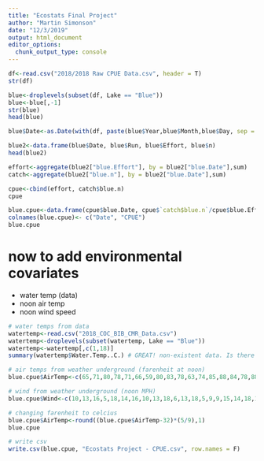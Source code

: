 ```yaml
---
title: "Ecostats Final Project"
author: "Martin Simonson"
date: "12/3/2019"
output: html_document
editor_options: 
  chunk_output_type: console
---
```


```r

df<-read.csv("2018/2018 Raw CPUE Data.csv", header = T)
str(df)

blue<-droplevels(subset(df, Lake == "Blue"))
blue<-blue[,-1]
str(blue)
head(blue)

blue$Date<-as.Date(with(df, paste(blue$Year,blue$Month,blue$Day, sep = "-")), "%Y-%m-%d")

blue2<-data.frame(blue$Date, blue$Run, blue$Effort, blue$n)
head(blue2)

effort<-aggregate(blue2["blue.Effort"], by = blue2["blue.Date"],sum)
catch<-aggregate(blue2["blue.n"], by = blue2["blue.Date"],sum)

cpue<-cbind(effort, catch$blue.n)
cpue

blue.cpue<-data.frame(cpue$blue.Date, cpue$`catch$blue.n`/cpue$blue.Effort)
colnames(blue.cpue)<- c("Date", "CPUE")
blue.cpue
```

# now to add environmental covariates
- water temp (data)
- noon air temp
- noon wind speed

```r
# water temps from data
watertemp<-read.csv("2018_COC_BIB_CMR_Data.csv")
watertemp<-droplevels(subset(watertemp, Lake == "Blue"))
watertemp<-watertemp[,c(1,18)]
summary(watertemp$Water.Temp..C.) # GREAT! non-existent data. Is there another way to get this?

# air temps from weather underground (farenheit at noon)
blue.cpue$AirTemp<-c(65,71,80,78,71,66,59,80,83,78,63,74,85,88,84,78,88,92,83,88,85,77,78,51,55,41)

# wind from weather underground (noon MPH)
blue.cpue$Wind<-c(10,13,16,5,18,14,16,10,13,18,6,13,18,5,9,9,15,14,18,13,8,9,7,7,16,12)

# changing farenheit to celcius
blue.cpue$AirTemp<-round((blue.cpue$AirTemp-32)*(5/9),1)
blue.cpue

# write csv
write.csv(blue.cpue, "Ecostats Project - CPUE.csv", row.names = F)
```

